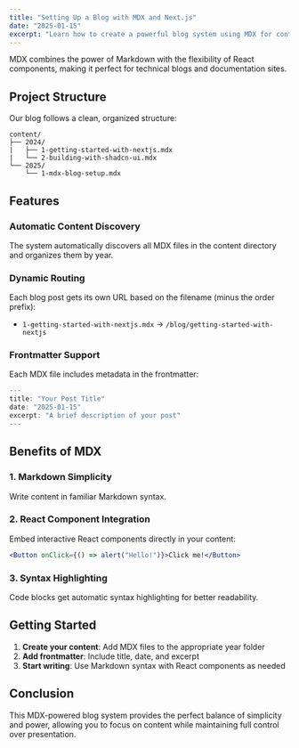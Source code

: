 ```yaml
---
title: "Setting Up a Blog with MDX and Next.js"
date: "2025-01-15"
excerpt: "Learn how to create a powerful blog system using MDX for content authoring and Next.js for the frontend, with automatic content discovery."
---
```


MDX combines the power of Markdown with the flexibility of React components, making it perfect for technical blogs and documentation sites.

## Project Structure

Our blog follows a clean, organized structure:

```tree
content/
├── 2024/
|   ├── 1-getting-started-with-nextjs.mdx
|   └── 2-building-with-shadcn-ui.mdx
└── 2025/
    └── 1-mdx-blog-setup.mdx
```

## Features

### Automatic Content Discovery

The system automatically discovers all MDX files in the content directory and organizes them by year.

### Dynamic Routing

Each blog post gets its own URL based on the filename (minus the order prefix):

- `1-getting-started-with-nextjs.mdx` → `/blog/getting-started-with-nextjs`

### Frontmatter Support

Each MDX file includes metadata in the frontmatter:

```js
---
title: "Your Post Title"
date: "2025-01-15"
excerpt: "A brief description of your post"
---
```

## Benefits of MDX

### 1. Markdown Simplicity

Write content in familiar Markdown syntax.

### 2. React Component Integration

Embed interactive React components directly in your content:

```jsx
<Button onClick={() => alert("Hello!")}>Click me!</Button>
```

### 3. Syntax Highlighting

Code blocks get automatic syntax highlighting for better readability.

## Getting Started

1. **Create your content**: Add MDX files to the appropriate year folder
2. **Add frontmatter**: Include title, date, and excerpt
3. **Start writing**: Use Markdown syntax with React components as needed

## Conclusion

This MDX-powered blog system provides the perfect balance of simplicity and power, allowing you to focus on content while maintaining full control over presentation.
